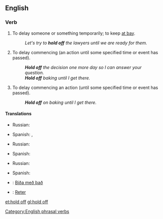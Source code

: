 ==English==

===Verb===
{{en-verb|inf=[[hold]] [[off]]|holds off|holding off|held off}}

# {{idiomatic|transitive}} To delay someone or something temporarily; to keep [[at bay]].
#: ''Let's try to '''hold off''' the lawyers until we are ready for them.''
# {{idiomatic|transitive}} To delay commencing (an action until some specified time or event has passed).
#: '''''Hold off''' the decision one more day so I can answer your question.''
#: '''''Hold off''' baking until I get there.''
# {{idiomatic|intransitive}} To delay commencing an action (until some specified time or event has passed).
#: '''''Hold off''' on baking until I get there.''

====Translations====
{{trans-top|to delay someone or something}}
* Russian: {{t+|ru|откладывать|tr=otkládyvat'}}
{{trans-mid}}
* Spanish: {{t-|es|posponer}}, {{t-|es|retrasar}}
{{trans-bottom}}

{{trans-top|to delay commencing}}
* Russian: {{t+|ru|откладывать|tr=otkládyvat'}}
{{trans-mid}}
* Spanish: {{t-|es|posponer}}
{{trans-bottom}}

{{trans-top|To delay commencing an action}}
* Russian: {{t+|ru|откладывать|tr=otkládyvat'}}
{{trans-mid}}
* Spanish: {{t-|es|posponer}}
{{trans-bottom}}

{{checktrans-top}}
* {{ttbc|is}}: [[Biða með það]]
* {{ttbc|pt}}: [[Reter]]
{{trans-bottom}}

[[Category:English phrasal verbs]]

[[et:hold off]]
[[gl:hold off]]